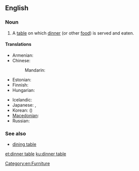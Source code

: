 ==English==

===Noun===
{{en-noun|head=[[dinner]] [[table]]}}

# A [[table]] on which [[dinner]] (or other [[food]]) is served and eaten.

====Translations====
{{trans-top|a table on which dinner is served and eaten}}
* Armenian: {{t|hy|ճաշասեղան|tr=č̣ašaseġan}}
* Chinese:
*: Mandarin: {{t+|cmn|餐桌|tr=cānzhuō|sc=Hani}}
* Estonian: {{t+|et|söögilaud}}
* Finnish: {{t+|fi|ruokapöytä}}
* Hungarian: {{t|hu|étkezőasztal}}
{{trans-mid}}
* Icelandic: {{t+|is|matarborð|n}}
* Japanese: {{t+|ja|食卓|tr=しょくたく, shokutaku}}, {{t|ja|ディナーテーブル|tr=dinātēburu}}
* Korean: {{t+|ko|식탁|sc=Hang}} ({{t+|ko|食卓|sc=Hani}})
* [[Macedonian]]: {{t|mk|трпезариска маса|f|tr=trpezáriska mása}}
* Russian: {{t+|ru|обеденный стол|m|tr=obédennyj stol}}
{{trans-bottom}}

===See also===
* [[dining table]]

[[Category:en:Furniture]]

[[et:dinner table]]
[[ku:dinner table]]